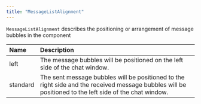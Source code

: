 ```yaml
---
title: "MessageListAlignment"
---
```


`MessageListAlignment` describes the positioning or arrangement of message bubbles in the component

| Name     | Description                                                                                                                                            |
| :-------- | :------------------------------------------------------------------------------------------------------------------------------------------------------ |
| left     | The message bubbles will be positioned on the left side of the chat window.                                                                            |
| standard | The sent message bubbles will be positioned to the right side and the received message bubbles will be positioned to the left side of the chat window. |
